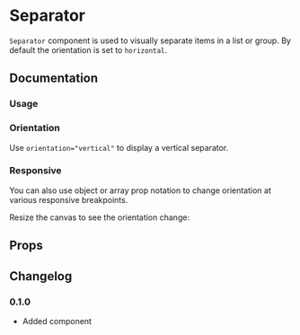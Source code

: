 

# Separator

`Separator` component is used to visually separate items in a list or group. By default the orientation is set to `horizontal`.

## Documentation

### Usage

<Demo component={Usage} />

### Orientation

Use `orientation="vertical"` to display a vertical separator.

<Demo component={VerticalUsage} />

### Responsive

You can also use object or array prop notation to change orientation at various responsive breakpoints.

<Alert intent="warning" mt="16">
  <AlertDescription>
    Resize the canvas to see the orientation change:
  </AlertDescription>
</Alert>

<Demo
  iframe="/components/separator/demo/"
  height="150"
  component={ResponsiveUsage}
/>

## Props

<PropsTable component={Separator} />

## Changelog

### 0.1.0

- Added component
